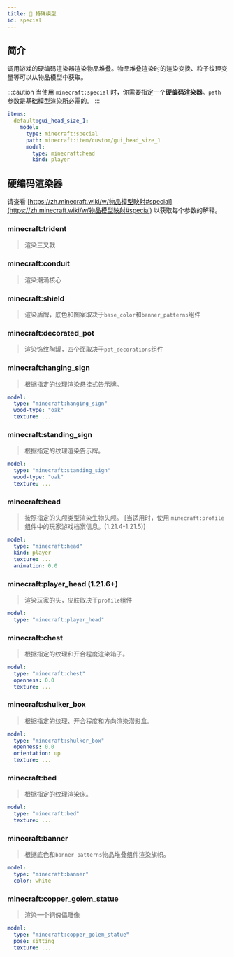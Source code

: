 ```yaml
---
title: 👻 特殊模型
id: special
---
```



## 简介

<UrlCard
  url="https://zh.minecraft.wiki/w/物品模型映射#special"
  title="👻 特殊模型"
/>

调用游戏的硬编码渲染器渲染物品堆叠。物品堆叠渲染时的渲染变换、粒子纹理变量等可以从物品模型中获取。

:::caution
当使用 `minecraft:special` 时，你需要指定一个**硬编码渲染器**。`path` 参数是基础模型渲染所必需的。
:::

```yaml
items:
  default:gui_head_size_1:
    model:
      type: minecraft:special
      path: minecraft:item/custom/gui_head_size_1
      model:
        type: minecraft:head
        kind: player
```

## 硬编码渲染器

请查看 [https://zh.minecraft.wiki/w/物品模型映射#special](https://zh.minecraft.wiki/w/物品模型映射#special) 以获取每个参数的解释。

### minecraft\:trident

>  	渲染三叉戟

### minecraft\:conduit

> 渲染潮涌核心

### minecraft\:shield

> 渲染盾牌，底色和图案取决于`base_color`和`banner_patterns`组件

### minecraft\:decorated\_pot

> 渲染饰纹陶罐，四个面取决于`pot_decorations`组件

### minecraft\:hanging\_sign

> 根据指定的纹理渲染悬挂式告示牌。

```yaml
model:
  type: "minecraft:hanging_sign"
  wood-type: "oak"
  texture: ...
```

### minecraft\:standing\_sign

> 根据指定的纹理渲染告示牌。

```yaml
model:
  type: "minecraft:standing_sign"
  wood-type: "oak"
  texture: ...
```

### minecraft\:head

> 按照指定的头颅类型渲染生物头颅。 \[当适用时，使用 `minecraft:profile` 组件中的玩家游戏档案信息。(1.21.4-1.21.5)]

```yaml
model:
  type: "minecraft:head"
  kind: player
  texture: ...
  animation: 0.0
```

### minecraft\:player\_head (1.21.6+)

> 渲染玩家的头，皮肤取决于`profile`组件

```yaml
model:
  type: "minecraft:player_head"
```

### minecraft\:chest

> 根据指定的纹理和开合程度渲染箱子。

```yaml
model:
  type: "minecraft:chest"
  openness: 0.0
  texture: ...
```

### minecraft\:shulker\_box

> 根据指定的纹理、开合程度和方向渲染潜影盒。

```yaml
model:
  type: "minecraft:shulker_box"
  openness: 0.0
  orientation: up
  texture: ...
```

### minecraft\:bed

> 根据指定的纹理渲染床。

```yaml
model:
  type: "minecraft:bed"
  texture: ...
```

### minecraft\:banner

> 根据底色和`banner_patterns`物品堆叠组件渲染旗帜。

```yaml
model:
  type: "minecraft:banner"
  color: white
```

### minecraft\:copper_golem_statue

> 渲染一个铜傀儡雕像

```yaml
model:
  type: "minecraft:copper_golem_statue"
  pose: sitting
  texture: ...
```